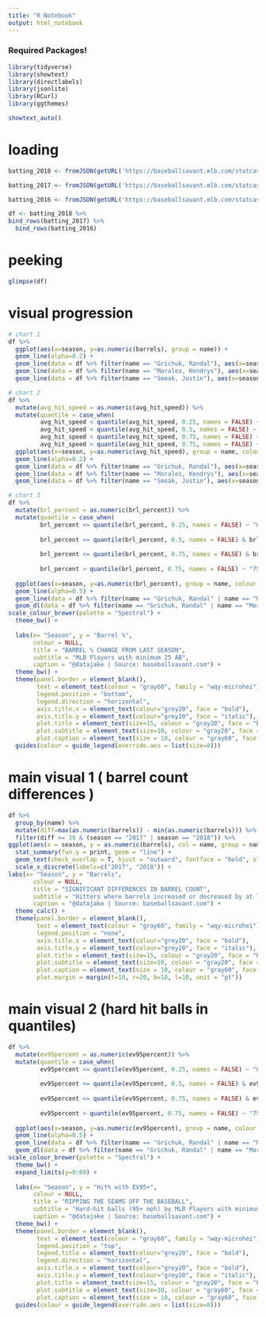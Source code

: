 ```yaml
---
title: "R Notebook"
output: html_notebook
---
```


### Required Packages!
```r
library(tidyverse)
library(showtext)
library(directlabels)
library(jsonlite)
library(RCurl)
library(ggthemes)

showtext_auto() 
```

# loading
```r
batting_2018 <- fromJSON(getURL('https://baseballsavant.mlb.com/statcast_leaderboard?type=details&year=2018&min_ab=25.json'))

batting_2017 <- fromJSON(getURL('https://baseballsavant.mlb.com/statcast_leaderboard?type=details&year=2017&min_ab=25.json'))

batting_2016 <- fromJSON(getURL('https://baseballsavant.mlb.com/statcast_leaderboard?type=details&year=2016&min_ab=25.json'))

df <- batting_2018 %>%
bind_rows(batting_2017) %>%
  bind_rows(batting_2016)
```

# peeking
```r
glimpse(df)
```

# visual progression
```r
# chart 1
df %>%
  ggplot(aes(x=season, y=as.numeric(barrels), group = name)) +
  geom_line(alpha=0.2) +
  geom_line(data = df %>% filter(name == "Grichuk, Randal"), aes(x=season, y=as.numeric(barrels), group = name), alpha = 1, colour = "blue") +
  geom_line(data = df %>% filter(name == "Morales, Kendrys"), aes(x=season, y=as.numeric(barrels), group = name), alpha = 1, colour = "blue") +
  geom_line(data = df %>% filter(name == "Smoak, Justin"), aes(x=season, y=as.numeric(barrels), group = name), alpha = 1, colour = "blue") 

# chart 2
df %>%
  mutate(avg_hit_speed = as.numeric(avg_hit_speed)) %>%
  mutate(quantile = case_when(
         avg_hit_speed < quantile(avg_hit_speed, 0.25, names = FALSE) ~ "0-25%",
         avg_hit_speed < quantile(avg_hit_speed, 0.5, names = FALSE) ~ "25-50%",
         avg_hit_speed < quantile(avg_hit_speed, 0.75, names = FALSE) ~ "50-75%",
         avg_hit_speed > quantile(avg_hit_speed, 0.75, names = FALSE) ~ "75-100%")) %>%
  ggplot(aes(x=season, y=as.numeric(avg_hit_speed), group = name, colour = quantile)) +
  geom_line(alpha=0.2) +
  geom_line(data = df %>% filter(name == "Grichuk, Randal"), aes(x=season, y=as.numeric(avg_hit_speed), group = name), alpha = 1, colour = "blue") +
  geom_line(data = df %>% filter(name == "Morales, Kendrys"), aes(x=season, y=as.numeric(avg_hit_speed), group = name), alpha = 1, colour = "blue") +
  geom_line(data = df %>% filter(name == "Smoak, Justin"), aes(x=season, y=as.numeric(avg_hit_speed), group = name), alpha = 1, colour = "blue") 

# chart 3
df %>%
  mutate(brl_percent = as.numeric(brl_percent)) %>%
  mutate(quantile = case_when(
         brl_percent <= quantile(brl_percent, 0.25, names = FALSE) ~ "0-25%",
         
         brl_percent <= quantile(brl_percent, 0.5, names = FALSE) & brl_percent > quantile(brl_percent, 0.25, names = FALSE) ~ "25-50%",
         
         brl_percent <= quantile(brl_percent, 0.75, names = FALSE) & brl_percent > quantile(brl_percent, 0.5, names = FALSE) ~ "50-75%",
         
         brl_percent > quantile(brl_percent, 0.75, names = FALSE) ~ "75-100%")) %>%
  
  ggplot(aes(x=season, y=as.numeric(brl_percent), group = name, colour = quantile)) +
  geom_line(alpha=0.5) +
  geom_line(data = df %>% filter(name == "Grichuk, Randal" | name == "Morales, Kendrys" | name == "Smoak, Justin"), aes(x=season, y=as.numeric(brl_percent), group = name), alpha = 1, colour = "black") +
  geom_dl(data = df %>% filter(name == "Grichuk, Randal" | name == "Morales, Kendrys" | name == "Smoak, Justin"), aes(label = name, colour = "Jays"),  method = list(dl.combine("first.points", "last.points"), cex = 0.8)) +
scale_colour_brewer(palette = "Spectral") +
  theme_bw() +
  
  labs(x= "Season", y = "Barrel %",
       colour = NULL,
       title = "BARREL % CHANGE FROM LAST SEASON",
       subtitle = "MLB Players with minimum 25 AB",
       caption = "@datajake | Source: baseballsavant.com") +
  theme_bw() +
  theme(panel.border = element_blank(),
        text = element_text(colour = "gray60", family = "wqy-microhei"),
        legend.position = "bottom",
        legend.direction = "horizontal",
        axis.title.x = element_text(colour="grey20", face = "bold"),
        axis.title.y = element_text(colour="grey20", face = "italic"),
        plot.title = element_text(size=15, colour = "gray20", face = "bold", hjust = 0.5),
        plot.subtitle = element_text(size=10, colour = "gray20", face = "italic", hjust = 0.5),
        plot.caption = element_text(size = 10, colour = "gray60", face = "italic")) +
  guides(colour = guide_legend(override.aes = list(size=8)))
```

# main visual 1 ( barrel count differences )
```r
df %>% 
  group_by(name) %>%
  mutate(diff=max(as.numeric(barrels)) - min(as.numeric(barrels))) %>%
  filter(diff >= 30 & (season == "2017" | season == "2018")) %>%
ggplot(aes(x = season, y = as.numeric(barrels), col = name, group = name, fill = name, label = name)) +
  stat_summary(fun.y = print, geom = "line") +
  geom_text(check_overlap = T, hjust = "outward", fontface = "bold", size = 3) +
  scale_x_discrete(labels=c("2017", "2018")) +
labs(x= "Season", y = "Barrels",
       colour = NULL,
       title = "SIGNIFICANT DIFFERENCES IN BARREL COUNT",
       subtitle = "Hitters where barrels increased or decreased by at least 30 are shown",
       caption = "@datajake | Source: baseballsavant.com") +
  theme_calc() +
  theme(panel.border = element_blank(),
        text = element_text(colour = "gray60", family = "wqy-microhei"),
        legend.position = "none",
        axis.title.x = element_text(colour="grey20", face = "bold"),
        axis.title.y = element_text(colour="grey20", face = "italic"),
        plot.title = element_text(size=15, colour = "gray20", face = "bold", hjust = 0.5),
        plot.subtitle = element_text(size=10, colour = "gray20", face = "italic", hjust = 0.5),
        plot.caption = element_text(size = 10, colour = "gray60", face = "italic"),
        plot.margin = margin(t=10, r=20, b=10, l=10, unit = "pt")) 
```

# main visual 2 (hard hit balls in quantiles)
```r
df %>%
  mutate(ev95percent = as.numeric(ev95percent)) %>%
  mutate(quantile = case_when(
         ev95percent <= quantile(ev95percent, 0.25, names = FALSE) ~ "0-25%",
         
         ev95percent <= quantile(ev95percent, 0.5, names = FALSE) & ev95percent > quantile(ev95percent, 0.25, names = FALSE) ~ "25-50%",
         
         ev95percent <= quantile(ev95percent, 0.75, names = FALSE) & ev95percent > quantile(ev95percent, 0.5, names = FALSE) ~ "50-75%",
         
         ev95percent > quantile(ev95percent, 0.75, names = FALSE) ~ "75-100%")) %>%
  
  ggplot(aes(x=season, y=as.numeric(ev95percent), group = name, colour = quantile)) +
  geom_line(alpha=0.5) +
  geom_line(data = df %>% filter(name == "Grichuk, Randal" | name == "Morales, Kendrys" | name == "Smoak, Justin"), aes(x=season, y=as.numeric(ev95percent), group = name), alpha = 1, size = 0.7, colour = "black", linetype = 2) +
  geom_dl(data = df %>% filter(name == "Grichuk, Randal" | name == "Morales, Kendrys" | name == "Smoak, Justin"), aes(label = name, colour = "Blue Jays"),  method = list(dl.combine("first.points", "last.points"), cex = 0.7)) +
scale_colour_brewer(palette = "Spectral") +
  theme_bw() +
  expand_limits(y=0:60) +
  
  labs(x= "Season", y = "Hit% with EV95+",
       colour = NULL,
       title = "RIPPING THE SEAMS OFF THE BASEBALL",
       subtitle = "Hard-hit balls (95+ mph) by MLB Players with minimum 25 AB",
       caption = "@datajake | Source: baseballsavant.com") +
  theme_bw() +
  theme(panel.border = element_blank(),
        text = element_text(colour = "gray60", family = "wqy-microhei"),
        legend.position = "top",
        legend.title = element_text(colour="grey20", face = "bold"),
        legend.direction = "horizontal",
        axis.title.x = element_text(colour="grey20", face = "bold"),
        axis.title.y = element_text(colour="grey20", face = "italic"),
        plot.title = element_text(size=15, colour = "gray20", face = "bold", hjust = 0.5),
        plot.subtitle = element_text(size=10, colour = "gray60", face = "italic", hjust = 0.5),
        plot.caption = element_text(size = 10, colour = "gray60", face = "italic")) +
  guides(colour = guide_legend(override.aes = list(size=8)))
```
